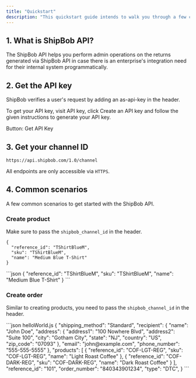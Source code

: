 ```yaml
---
title: "Quickstart"
description: "This quickstart guide intends to walk you through a few common scenarios to let you understand how to use the ShipBob API."
---
```


## 1. What is ShipBob API?

The ShipBob API helps you perform admin operations on the returns generated via ShipBob API in case there is an enterprise's integration need for their internal system programmatically.

## 2. Get the API key

ShipBob verifies a user's request by adding an as-api-key in the header.

To get your API key, visit API key, click Create an API key and follow the given instructions to generate your API key.

Button: Get API Key

## 3. Get your channel ID

```
https://api.shipbob.com/1.0/channel
```

All endpoints are only accessible via `HTTPS`.

## 4. Common scenarios

A few common scenarios to get started with the ShipBob API.&#x20;

### Create product

Make sure to pass the `shipbob_channel_id` in the header.

```
{
  "reference_id": "TShirtBlueM",
  "sku": "TShirtBlueM",
  "name": "Medium Blue T-Shirt"
}
```

<CodeGroup>
  ```json
  {
    "reference_id": "TShirtBlueM",
    "sku": "TShirtBlueM",
    "name": "Medium Blue T-Shirt"
  }
  ```
</CodeGroup>

### Create order

Similar to creating products, you need to pass the `shipbob_channel_id` in the header.&#x20;

<CodeGroup>
  ```json helloWorld.js
  {
    "shipping_method": "Standard",
    "recipient": {
      "name": "John Doe",
      "address": {
        "address1": "100 Nowhere Blvd",
        "address2": "Suite 100",
        "city": "Gotham City",
        "state": "NJ",
        "country": "US",
        "zip_code": "07093"
      },
      "email": "john@example.com",
      "phone_number": "555-555-5555"
    },
    "products": [
      {
        "reference_id": "COF-LGT-REG",
        "sku": "COF-LGT-REG",
        "name": "Light Roast Coffee"
      },
      {
        "reference_id": "COF-DARK-REG",
        "sku": "COF-DARK-REG",
        "name": "Dark Roast Coffee"
      }
    ],
    "reference_id": "101",
    "order_number": "840343901234",
    "type": "DTC",
  }
  ```
</CodeGroup>